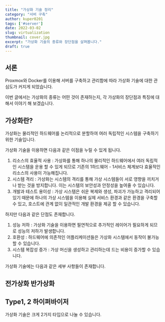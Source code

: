 ```yaml
---
title: "가상화 기술 정리"
category: "서버 구축"
author: kuper0201
tags: ['#server']
date: 2022-03-02
slug: virtualization
thumbnail: cover.jpg
excerpt: "가상화 기술의 종류와 장단점을 살펴봅니다."
draft: true
---
```


## 서론

Proxmox와 Docker를 이용해 서버를 구축하고 관리함에 따라 가상화 기술에 대한 관심도가 커지게 되었습니다.

이번 글에서는 가상화의 종류는 어떤 것이 존재하는지, 각 가상화의 장단점과 특징에 대해서 이야기 해 보겠습니다.

## 가상화란?

가상화는 물리적인 하드웨어를 논리적으로 분할하여 여러 독립적인 시스템을 구축하기 위한 기술입니다.

가상화 기술을 이용하면 다음과 같은 이점을 누릴 수 있게 됩니다.

1. 리소스의 효율적 사용 : 가상화를 통해 하나의 물리적인 하드웨어에서 여러 독립적인 시스템을 운용 할 수 있게 되므로 기존의 1하드웨어 - 1서비스 체계보다 효율적인 리소스의 사용이 가능해집니다.
2. 시스템 격리 : 가상화는 시스템의 격리를 통해 가상 시스템들이 서로 영향을 끼치거나 받는 것을 방지합니다. 이는 시스템의 보안성과 안정성을 높여줄 수 있습니다.
3. 개발과 테스트 용이성 : 가상 시스템은 쉬운 복제와 생성, 파괴가 가능하고 격리되어 있기 때문에 하나의 가상 시스템을 이용해 실제 서비스 환경과 같은 환경을 구축할 수 있고, 호스트에 관계 없이 일관적인 개발 환경을 제공 할 수 있습니다.

하지만 다음과 같은 단점도 존재합니다.

1. 성능 저하 : 가상화 기술을 이용하면 필연적으로 추가적인 레이어가 필요하게 되므로 성능의 저하가 발생합니다.
2. 호환성 : 하드웨어에 의존적인 어플리케이션들은 가상화 시스템에서 동작이 불가능 할 수 있습니다.
3. 시스템 복잡성 증가 : 가상 머신을 생성하고 관리하는데 드는 비용이 증가할 수 있습니다.

가상화 기술에는 다음과 같은 세부 사항들이 존재합니다.


## 전가상화 반가상화

## Type1, 2 하이퍼바이저

가상화 기술은 크게 2가지 타입으로 나눌 수 있습니다.


